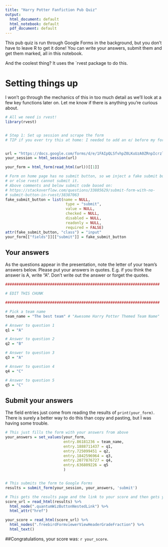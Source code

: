 ```yaml
---
title: "Harry Potter Fanfiction Pub Quiz"
output:
  html_document: default
  html_notebook: default
  pdf_document: default
---
```


This pub quiz is run through Google Forms in the background, but you don't have to leave R to get it done!
You can write your answers, submit them and get them marked, all in this notebook.

And the coolest thing? It uses the `rvest package to do this.

# Setting things up
I won't go through the mechanics of this in too much detail as we'll look at a few key functions later on. Let me know if there is anything you're curious about.

```r
# All we need is rvest!
library(rvest)


# Step 1: Set up session and scrape the form
# TIP if you ever try this at home: I needed to add an e/ before my form ID


url = "https://docs.google.com/forms/d/e/1FAIpQLSfvhpZ0LKuUzA0ZRnpIcrzl4JX7eOa111bmsESN54-0mf8Qrw/viewform?usp=sf_link"
your_session = html_session(url)

your_form = html_form(read_html(url))[[1]]

# Form on home page has no submit button, so we inject a fake submit button 
# or else rvest cannot submit it.
# Above comments and below submit code based on:
# https://stackoverflow.com/questions/33885629/submit-form-with-no-
# submit-button-in-rvest/38387063
fake_submit_button = list(name = NULL,
                           type = "submit",
                           value = NULL,
                           checked = NULL,
                           disabled = NULL,
                           readonly = NULL,
                           required = FALSE)
attr(fake_submit_button, "class") = "input"
your_form[["fields"]][["submit"]] = fake_submit_button

```

## Your answers
As the questions appear in the presentation, note the letter of your team's answers below. Please put your answers in quotes. E.g. if you think the answer is A, write "A". Don't write out the answer or forget the quotes.
```r
#####################################################################

# EDIT THIS CHUNK

#####################################################################

# Pick a team name
team_name = "The best team" # "Awesome Harry Potter Themed Team Name"

# Answer to question 1
q1 = "A"

# Answer to question 2
q2 = "B"

# Answer to question 3
q3 = "A"

# Answer to question 4
q4 = "C"

# Answer to question 5
q5 = "C"


```

## Submit your answers
The field entries just come from reading the results of `print(your_form)`. There is surely a better way to do this than copy and pasting, but I was having some trouble.


```r

# This just fills the form with your answers from above
your_answers = set_values(your_form, 
                          entry.86181236 = team_name,
                          entry.1888711437 = q1,
                          entry.725099451 = q2,
                          entry.1842596964 = q3,
                          entry.2077876727 = q4,
                          entry.636809226 = q5
                          )


# This submits the form to Google Forms
results = submit_form(your_session, your_answers, 'submit')

# This gets the results page and the link to your score and then gets your score
score_url = read_html(results) %>% 
  html_node(".quantumWizButtonNestedLink") %>% 
  html_attr("href")

your_score = read_html(score_url) %>% 
  html_nodes(".freebirdFormviewerViewHeaderGradeFraction") %>% 
  html_text()

```

##Congratulations, your score was: `r your_score`.
